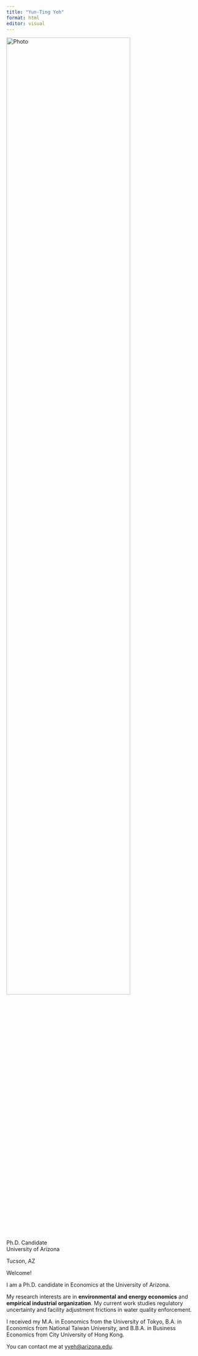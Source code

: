 ```yaml
---
title: "Yun-Ting Yeh"
format: html
editor: visual
---
```


::: grid
::: g-col-4
![Photo](images/pic.png){width="80%"}\

Ph.D. Candidate\
University of Arizona

<i class="fa-solid fa-location-dot"></i> Tucson, AZ
:::

::: g-col-8
Welcome!

I am a Ph.D. candidate in Economics at the University of Arizona.

My research interests are in **environmental and energy economics** and **empirical industrial organization**. My current work studies regulatory uncertainty and facility adjustment frictions in water quality enforcement.

I received my M.A. in Economics from the University of Tokyo, B.A. in Economics from National Taiwan University, and B.B.A. in Business Economics from City University of Hong Kong.

You can contact me at [yyeh\@arizona.edu](mailto:%20yyeh@arizona.edu).
:::
:::
